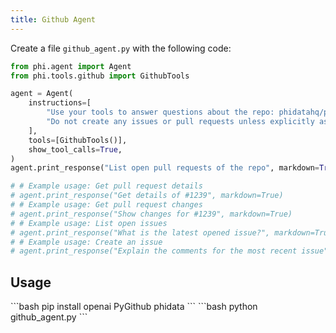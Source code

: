 ```yaml
---
title: Github Agent
---
```


Create a file `github_agent.py` with the following code:

```python github_agent.py
from phi.agent import Agent
from phi.tools.github import GithubTools

agent = Agent(
    instructions=[
        "Use your tools to answer questions about the repo: phidatahq/phidata",
        "Do not create any issues or pull requests unless explicitly asked to do so",
    ],
    tools=[GithubTools()],
    show_tool_calls=True,
)
agent.print_response("List open pull requests of the repo", markdown=True)

# # Example usage: Get pull request details
# agent.print_response("Get details of #1239", markdown=True)
# # Example usage: Get pull request changes
# agent.print_response("Show changes for #1239", markdown=True)
# # Example usage: List open issues
# agent.print_response("What is the latest opened issue?", markdown=True)
# # Example usage: Create an issue
# agent.print_response("Explain the comments for the most recent issue", markdown=True)

```

## Usage

<Steps>
  <Snippet file="create-venv-step.mdx" />

  <Step title="Install libraries">
    ```bash
    pip install openai PyGithub phidata
    ```
  </Step>

  <Step title="Run the agent">
    ```bash
    python github_agent.py
    ```
  </Step>

</Steps>
